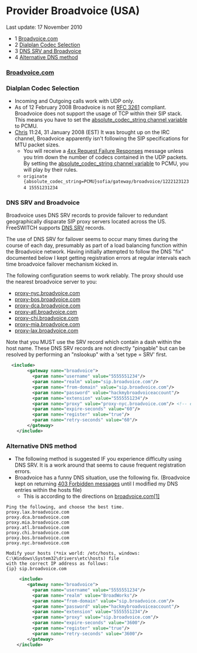 
# Provider Broadvoice (USA) 

 

Last update: 17 November 2010

* 1 [Broadvoice.com](#broadvoicecomhttpbroadvoicecom)
* 2 [Dialplan Codec Selection](#dialplan-codec-selection)
* 3 [DNS SRV and Broadvoice](#dns-srv-and-broadvoice)
* 4 [Alternative DNS method](#alternative-dns-method)

### [Broadvoice.com](http://Broadvoice.com)

### Dialplan Codec Selection

* Incoming and Outgoing calls work with UDP only.
* As of 12 February 2008 Broadvoice is not [RFC 3261](https://tools.ietf.org/html/rfc3261) compliant. Broadvoice does not support the usage of TCP within their SIP stack. This means you have to set the [absolute\_codec\_string channel variable](../../Dialplan/Variables-Archive/x__Channel-Variables_1048892.mdx#channel-variables-in-dial-strings) to PCMU.
* [Chris](https://wiki.freeswitch.org/wiki/User:Danielsonchris "User:Danielsonchris") 11:24, 31 January 2008 (EST) It was brought up on the IRC channel, Broadvoice apparently isn't following the SIP specifications for MTU packet sizes.  
   * You will receive a [4xx Request Failure Responses](../../Troubleshooting-Debugging/SIP-Protocol-Messages.mdx#4xx-request-failure-responses) message unless you trim down the number of codecs contained in the UDP packets. By setting the [absolute\_codec\_string channel variable](../../Dialplan/Variables-Archive/x__Channel-Variables_1048892.mdx#channel-variables-in-dial-strings) to PCMU, you will play by their rules.  
   * `originate {absolute_codec_string=PCMU}sofia/gateway/broadvoice/12221231234 15551231234` `  
   `

### DNS SRV and Broadvoice

Broadvoice uses DNS SRV records to provide failover to redundant geographically disparate SIP proxy servers located across the US. FreeSWITCH supports [DNS SRV](http://wiki.freeswitch.org/wiki/DNS) records.

The use of DNS SRV for failover seems to occur many times during the course of each day, presumably as part of a load balancing function within the Broadvoice network. Having initially attempted to follow the DNS "fix" documented below I kept getting registration errors at regular intervals each time broadvoice failover mechanism kicked in.

The following configuration seems to work reliably. The proxy should use the nearest broadvoice server to you:

* [proxy-nyc.broadvoice.com](http://proxy-nyc.broadvoice.com)
* [proxy-bos.broadvoice.com](http://proxy-bos.broadvoice.com)
* [proxy-dca.broadvoice.com](http://proxy-dca.broadvoice.com)
* [proxy-atl.broadvoice.com](http://proxy-atl.broadvoice.com)
* [proxy-chi.broadvoice.com](http://proxy-chi.broadvoice.com)
* [proxy-mia.broadvoice.com](http://proxy-mia.broadvoice.com)
* [proxy-lax.broadvoice.com](http://proxy-lax.broadvoice.com)

Note that you MUST use the SRV record which contain a dash within the host name. These DNS SRV records are not directly "pingable" but can be resolved by performing an "nslookup" with a 'set type = SRV' first.

```xml
  <include>
        <gateway name="broadvoice">
          <param name="username" value="5555551234"/>
          <param name="realm" value="sip.broadvoice.com"/>
          <param name="from-domain" value="sip.broadvoice.com"/>
          <param name="password" value="hackmybroadvoiceaccount"/>
          <param name="extension" value="5555551234"/>
          <param name="proxy" value="proxy-nyc.broadvoice.com"/> <!-- example using the broadvoice DNS SRV record for New York City. -->
          <param name="expire-seconds" value="60"/>
          <param name="register" value="true"/>
          <param name="retry-seconds" value="60"/>
        </gateway>
    </include> 
```

### Alternative DNS method

* The following method is suggested IF you experience difficulty using DNS SRV. It is a work around that seems to cause frequent registration errors.
* Broadvoice has a funny DNS situation, use the following fix. (Broadvoice kept on returning [403 Forbidden messages](../../Troubleshooting-Debugging/SIP-Protocol-Messages.mdx#4xx-request-failure-responses) until I modified my DNS entries within the hosts file)  
   * This is according to the directions on [broadvoice.com](http://broadvoice.com)[\[1\]](http://www.broadvoice.com/support%5Finstall%5Fasterisk.html)

```text
Ping the following, and choose the best time.
proxy.lax.broadvoice.com
proxy.dca.broadvoice.com
proxy.mia.broadvoice.com
proxy.atl.broadvoice.com
proxy.chi.broadvoice.com
proxy.bos.broadvoice.com
proxy.nyc.broadvoice.com

Modify your hosts (*nix world: /etc/hosts, windows: C:\Windows\System32\drivers\etc\hosts) file
with the correct IP address as follows:
{ip} sip.broadvoice.com 
```

```xml
     <include>
        <gateway name="broadvoice">
          <param name="username" value="5555551234"/>
          <param name="realm" value="BroadWorks"/>
          <param name="from-domain" value="sip.broadvoice.com"/>
          <param name="password" value="hackmybroadvoiceaccount"/>
          <param name="extension" value="5555551234"/>
          <param name="proxy" value="sip.broadvoice.com"/>
          <param name="expire-seconds" value="3600"/>
          <param name="register" value="true"/>
          <param name="retry-seconds" value="3600"/>
        </gateway>
    </include>
```

`  
`

  

